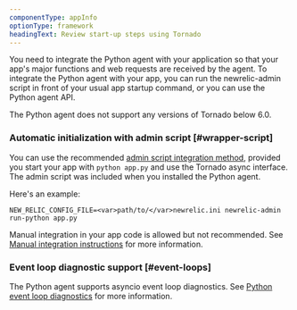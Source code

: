 ```yaml
---
componentType: appInfo
optionType: framework
headingText: Review start-up steps using Tornado
---
```


You need to integrate the Python agent with your application so that your app's major functions and web requests are received by the agent. To integrate the Python agent with your app, you can run the newrelic-admin script in front of your usual app startup command, or you can use the Python agent API.

<Callout variant="important">
  The Python agent does not support any versions of Tornado below 6.0.
</Callout>

### Automatic initialization with admin script [#wrapper-script]

You can use the recommended [admin script integration method](/docs/agents/python-agent/installation-configuration/python-agent-installation#integration), provided you start your app with `python app.py` and use the Tornado async interface.
The admin script was included when you installed the Python agent.

Here's an example:

```
NEW_RELIC_CONFIG_FILE=<var>path/to/</var>newrelic.ini newrelic-admin run-python app.py
```

Manual integration in your app code is allowed but not recommended. See [Manual integration instructions](/docs/agents/python-agent/installation-configuration/python-agent-integration#manual-integration) for more information.

### Event loop diagnostic support [#event-loops]

The Python agent supports asyncio event loop diagnostics. See [Python event loop diagnostics](/docs/agents/python-agent/supported-features/python-event-loop-diagnostics) for more information.